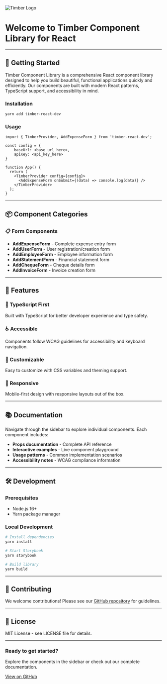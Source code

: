 
<div style={{ display: 'flex', alignItems: 'center', gap: '16px', marginBottom: '2rem' }}>
  <img src="/logo.png" alt="Timber Logo" style={{ height: '32px' }} />
</div>

# Welcome to Timber Component Library for React

---

## 🚀 Getting Started

Timber Component Library is a comprehensive React component library designed to help you build beautiful, functional applications quickly and efficiently. Our components are built with modern React patterns, TypeScript support, and accessibility in mind.

### Installation

```bash
yarn add timber-react-dev
```

### Usage

```tsx
import { TimberProvider, AddExpenseForm } from 'timber-react-dev';

const config = {
    baseUrl: <base_url_here>,
    apiKey: <api_key_here>
}

function App() {
  return (
    <TimberProvider config={config}>
      <AddExpenseForm onSubmit={(data) => console.log(data)} />
    </TimberProvider>
  );
}
```

---

## 📦 Component Categories

### 📋 Form Components
- **AddExpenseForm** - Complete expense entry form
- **AddUserForm** - User registration/creation form
- **AddEmployeeForm** - Employee information form
- **AddStatementForm** - Financial statement form
- **AddChequeForm** - Cheque details form
- **AddInvoiceForm** - Invoice creation form

---

## 🎨 Features

<div style={{ display: 'grid', gridTemplateColumns: 'repeat(auto-fit, minmax(250px, 1fr))', gap: '1.5rem', margin: '2rem 0' }}>
  <div style={{ padding: '1.5rem', border: '1px solid #E2E8F0', borderRadius: '8px', backgroundColor: '#F7FAFC' }}>
    <h3 style={{ margin: '0 0 1rem 0', color: '#2D3748' }}>🎯 TypeScript First</h3>
    <p style={{ margin: 0, color: '#4A5568' }}>
      Built with TypeScript for better developer experience and type safety.
    </p>
  </div>
  
  <div style={{ padding: '1.5rem', border: '1px solid #E2E8F0', borderRadius: '8px', backgroundColor: '#F7FAFC' }}>
    <h3 style={{ margin: '0 0 1rem 0', color: '#2D3748' }}>♿ Accessible</h3>
    <p style={{ margin: 0, color: '#4A5568' }}>
      Components follow WCAG guidelines for accessibility and keyboard navigation.
    </p>
  </div>
  
  <div style={{ padding: '1.5rem', border: '1px solid #E2E8F0', borderRadius: '8px', backgroundColor: '#F7FAFC' }}>
    <h3 style={{ margin: '0 0 1rem 0', color: '#2D3748' }}>🎨 Customizable</h3>
    <p style={{ margin: 0, color: '#4A5568' }}>
      Easy to customize with CSS variables and theming support.
    </p>
  </div>
  
  <div style={{ padding: '1.5rem', border: '1px solid #E2E8F0', borderRadius: '8px', backgroundColor: '#F7FAFC' }}>
    <h3 style={{ margin: '0 0 1rem 0', color: '#2D3748' }}>📱 Responsive</h3>
    <p style={{ margin: 0, color: '#4A5568' }}>
      Mobile-first design with responsive layouts out of the box.
    </p>
  </div>
</div>

---

## 📚 Documentation

Navigate through the sidebar to explore individual components. Each component includes:

- **Props documentation** - Complete API reference
- **Interactive examples** - Live component playground
- **Usage patterns** - Common implementation scenarios
- **Accessibility notes** - WCAG compliance information

---

## 🛠️ Development

### Prerequisites
- Node.js 16+ 
- Yarn package manager

### Local Development
```bash
# Install dependencies
yarn install

# Start Storybook
yarn storybook

# Build library
yarn build
```

---

## 🤝 Contributing

We welcome contributions! Please see our [GitHub repository](https://github.com/mashhoor-timber/timber-react) for guidelines.

---

## 📄 License

MIT License - see LICENSE file for details.

---

<div style={{ textAlign: 'center', padding: '2rem', backgroundColor: '#F7FAFC', borderRadius: '8px', marginTop: '2rem' }}>
  <h3 style={{ margin: '0 0 1rem 0', color: '#2D3748' }}>Ready to get started?</h3>
  <p style={{ margin: '0 0 1rem 0', color: '#4A5568' }}>
    Explore the components in the sidebar or check out our complete documentation.
  </p>
  <div style={{ display: 'flex', gap: '1rem', justifyContent: 'center', flexWrap: 'wrap' }}>
    <a href="https://github.com/mashhoor-timber/timber-react" style={{ 
      padding: '0.5rem 1rem', 
      backgroundColor: '#3182CE', 
      color: 'white', 
      textDecoration: 'none', 
      borderRadius: '6px',
      fontWeight: 'bold'
    }}>
      View on GitHub
    </a>
  </div>
</div>